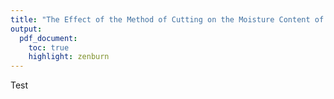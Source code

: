 ```yaml
---
title: "The Effect of the Method of Cutting on the Moisture Content of Samples from Tree Branches"
output:
  pdf_document:
    toc: true
    highlight: zenburn
---
```


Test


